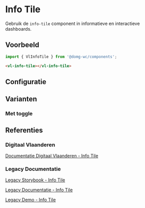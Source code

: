 
# Info Tile

<VluxMetaData id="components-info-tile" />

Gebruik de `info-tile` component in informatieve en interactieve dashboards.


## Voorbeeld

```js
import { VlInfoTile } from '@domg-wc/components';
```

```html
<vl-info-tile></vl-info-tile>
```

<Canvas of={VlInfoTileStories.InfoTileDefault} />


## Configuratie

<ArgTypes of={VlInfoTileStories.InfoTileDefault} />


## Varianten

### Met toggle

<Canvas of={VlInfoTileStories.InfoTileToggleable} />


## Referenties

### Digitaal Vlaanderen

[Documentatie Digitaal Vlaanderen - Info Tile](https://overheid.vlaanderen.be/webuniversum/v3/documentation/components/vl-ui-info-tile)

### Legacy Documentatie

[Legacy Storybook - Info Tile](https://webcomponenten.omgeving.vlaanderen.be/storybook/?path=/docs/custom-elements-vl-info-tile--default)

[Legacy Documentatie - Info Tile](https://webcomponenten.omgeving.vlaanderen.be/doc/VlInfoTile.html)

[Legacy Demo - Info Tile](https://webcomponenten.omgeving.vlaanderen.be/demo/vl-info-tile.html)

